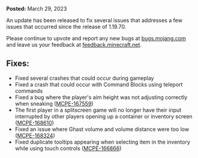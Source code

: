 **Posted:** March 29, 2023

An update has been released to fix several issues that addresses a few issues that occurred since the release of 1.19.70.

Please continue to upvote and report any new bugs at [bugs.mojang.com](https://bugs.mojang.com) and leave us your feedback at [feedback.minecraft.net](https://feedback.minecraft.net).  
  

## **Fixes:**

-   Fixed several crashes that could occur during gameplay
-   Fixed a crash that could occur with Command Blocks using teleport commands
-   Fixed a bug where the player's aim height was not adjusting correctly when sneaking ([MCPE-167559](https://bugs.mojang.com/browse/MCPE-167559))
-   The first player in a splitscreen game will no longer have their input interrupted by other players opening up a container or inventory screen ([MCPE-168610](https://bugs.mojang.com/browse/MCPE-168610))
-   Fixed an issue where Ghast volume and volume distance were too low ([MCPE-168324](https://bugs.mojang.com/browse/MCPE-168324))
-   Fixed duplicate tooltips appearing when selecting item in the inventory while using touch controls ([MCPE-166866](https://bugs.mojang.com/browse/MCPE-166866))